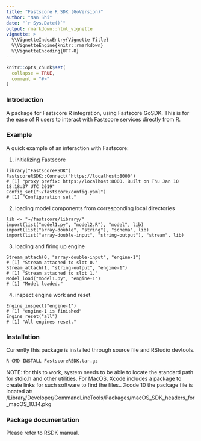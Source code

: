 ```yaml
---
title: "Fastscore R SDK (GoVersion)"
author: "Nan Shi"
date: "`r Sys.Date()`"
output: rmarkdown::html_vignette
vignette: >
  %\VignetteIndexEntry{Vignette Title}
  %\VignetteEngine{knitr::rmarkdown}
  %\VignetteEncoding{UTF-8}
---
```


```r
knitr::opts_chunk$set(
  collapse = TRUE,
  comment = "#>"
)
```

### Introduction

A package for Fastscore R integration, using Fastscore GoSDK. This is for the ease of R users to interact with Fastscore services directly from R.

### Example

A quick example of an interaction with Fastscore:

1. initializing Fastscore
```
library("FastscoreRSDK")
FastscoreRSDK::Connect("https://localhost:8000")
# [1] "proxy prefix: https://localhost:8000. Built on Thu Jan 10 18:18:37 UTC 2019"
Config_set("~/fastscore/config.yaml")
# [1] "Configuration set."
```
2. loading model components from corresponding local directories
```
lib <- "~/fastscore/library/"
import(list("model1.py", "model2.R"), "model", lib)
import(list("array-double", "string"), "schema", lib)
import(list("array-double-input", "string-output"), "stream", lib)
```
3. loading and firing up engine
```
Stream_attach(0, "array-double-input", "engine-1")
# [1] "Stream attached to slot 0."
Stream_attach(1, "string-output", "engine-1")
# [1] "Stream attached to slot 1."
Model_load("model1.py", "engine-1")
# [1] "Model loaded."
```
4. inspect engine work and reset
```
Engine_inspect("engine-1")
# [1] "engine-1 is finished"
Engine_reset("all")
# [1] "All engines reset."
```

### Installation

Currently this package is installed through source file and RStudio devtools.
```
R CMD INSTALL FastscoreRSDK.tar.gz
```
NOTE: for this to work, system needs to be able to locate the standard path for stdio.h and other utilities. For MacOS, Xcode includes a package to create links for such software to find the files.. Xcode 10 the package file is located at: /Library/Developer/CommandLineTools/Packages/macOS_SDK_headers_for_macOS_10.14.pkg

### Package documentation

Please refer to RSDK manual.